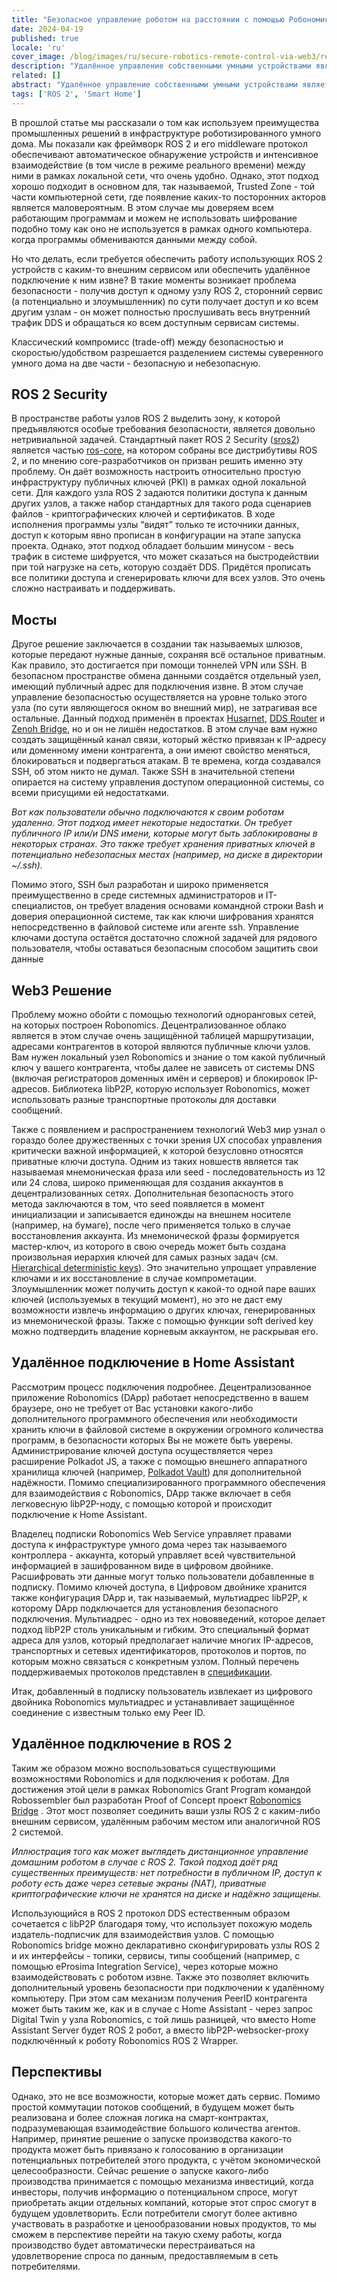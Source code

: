 ```yaml
---
title: "Безопасное управление роботом на расстоянии с помощью Робономики"
date: 2024-04-19
published: true
locale: 'ru'
cover_image: /blog/images/ru/secure-robotics-remote-control-via-web3/remote_control_cover.png
description: "Удалённое управление собственными умными устройствами является очень востребованной функцией. Вместе с тем, до сих пор такая тривиальная задача вызывает много трудностей у рядовых пользователей - от преодоления NAT до проблем безопасности. В новой статье мы покажем как эти трудности могут быть преодолены с помощью Robonomics."
related: []
abstract: "Удалённое управление собственными умными устройствами является очень востребованной функцией. Вместе с тем, до сих пор такая тривиальная задача вызывает много трудностей у рядовых пользователей - от преодоления NAT до проблем безопасности. В новой статье мы покажем как эти трудности могут быть преодолены с помощью Robonomics."
tags: ['ROS 2', 'Smart Home']
---
```


В прошлой статье мы рассказали о том как используем преимущества промышленных решений в инфраструктуре роботизированного умного дома. Мы показали как фреймворк ROS 2 и его middleware протокол обеспечивают автоматическое обнаружение устройств и интенсивное взаимодействие (в том числе в режиме реального времени) между ними в рамках локальной сети, что очень удобно. Однако, этот подход хорошо подходит в основном для, так называемой, Trusted Zone - той части компьютерной сети, где появление каких-то посторонних акторов является маловероятным. В этом случае мы доверяем всем работающим программам и можем не использовать шифрование подобно тому как оно не используется в рамках одного компьютера. когда программы обмениваются данными между собой.

Но что делать, если требуется обеспечить работу использующих ROS 2 устройств с каким-то внешним сервисом или обеспечить удалённое подключение к ним извне? В такие моменты возникает проблема безопасности - получив доступ к одному узлу ROS 2, сторонний сервис (а потенциально и злоумышленник) по сути получает доступ и ко всем другим узлам - он может полностью прослушивать весь внутренний трафик DDS и обращаться ко всем доступным сервисам системы.

Классический компромисс (trade-off) между безопасностью и скоростью/удобством разрешается разделением системы суверенного умного дома на две части - безопасную и небезопасную.

## ROS 2 Security

В пространстве работы узлов ROS 2 выделить зону, к которой предъявляются особые требования безопасности, является довольно нетривиальной задачей. Стандартный пакет ROS 2 Security ([sros2](https://docs.ros.org/en/rolling/Concepts/Intermediate/About-Security.html)) является частью [ros-core](https://ros.org/reps/rep-2001.html#id32), на котором собраны все дистрибутивы ROS 2, и  по мнению core-разработчиков он призван решить именно эту проблему. Он даёт возможность настроить относительно простую инфраструктуру публичных ключей (PKI) в рамках одной локальной сети. Для каждого узла ROS 2 задаются политики доступа к данным других узлов, а также набор стандартных для такого рода сценариев файлов - криптографических ключей и сертификатов. В ходе исполнения программы узлы “видят” только те источники данных, доступ к которым явно прописан в конфигурации на этапе запуска проекта. Однако, этот подход обладает большим минусом - весь трафик в системе шифруется, что может сказаться на быстродействии при той нагрузке на сеть, которую создаёт DDS. Придётся прописать все политики доступа и сгенерировать ключи для всех узлов. Это очень сложно настраивать и поддерживать.

## Мосты

Другое решение заключается в создании так называемых шлюзов, которые передают нужные данные, сохраняя всё остальное приватным. Как правило, это достигается при помощи тоннелей VPN или SSH. В безопасном пространстве обмена данными создаётся отдельный узел, имеющий публичный адрес для подключения извне. В этом случае управление безопасностью осуществляется на уровне только этого узла (по сути являющегося окном во внешний мир), не затрагивая все остальные. Данный подход применён в проектах [Husarnet](https://github.com/husarnet/husarnet), [DDS Router](https://github.com/eProsima/DDS-Router) и [Zenoh Bridge](https://github.com/eclipse-zenoh/zenoh-plugin-ros2dds), но и он не лишён недостатков. В этом случае вам нужно создать защищённый канал связи, который жёстко привязан к IP-адресу или доменному имени контрагента, а они имеют свойство меняться, блокироваться и подвергаться атакам. В те времена, когда создавался SSH, об этом никто не думал. Также SSH в значительной степени опирается на систему управления доступом операционной системы, со всеми присущими ей недостатками.

<RbImage zoom src="/blog/images/ru/secure-robotics-remote-control-via-web3/remote_control_legacy_approach.png" alt="Classic Remote Control via public IP and SSH/VPN" />

*Вот как пользователи обычно подключаются к своим роботам удаленно. Этот подход имеет некоторые недостатки. Он требует публичного IP или/и DNS имени, которые могут быть заблокированы в некоторых странах. Это также требует хранения  приватных ключей в потенциально небезопасных местах (например, на диске в директории ~/.ssh).*

Помимо этого, SSH был разработан и широко применяется преимущественно в среде системных администраторов и IT-специалистов, он требует владения основами командной строки Bash и доверия операционной системе, так как ключи шифрования хранятся непосредственно в файловой системе или агенте ssh. Управление ключами доступа остаётся достаточно сложной задачей для рядового пользователя, чтобы оставаться безопасным способом защитить свои данные

## Web3 Решение

Проблему можно обойти с помощью технологий одноранговых сетей, на которых построен Robonomics. Децентрализованное облако является в этом случае очень защищённой таблицей маршрутизации, адресами контрагентов в которой являются публичные ключи узлов. Вам нужен локальный узел Robonomics и знание о том какой публичный ключ у вашего контрагента, чтобы далее не зависеть от системы DNS (включая регистраторов доменных имён и серверов) и блокировок IP-адресов. Библиотека libP2P, которую использует Robonomics, может использовать разные транспортные протоколы для доставки сообщений.

Также с появлением и распространением технологий Web3 мир узнал о гораздо более дружественных с точки зрения UX способах управления критически важной информацией, к которой безусловно относятся приватные ключи доступа. Одним из таких новшеств является так называемая мнемоническая фраза или seed - последовательность из 12 или 24 слова, широко применяющая для создания аккаунтов в децентрализованных сетях. Дополнительная безопасность этого метода заключаются в том, что seed появляется в момент инициализации и записывается единожды на внешнем носителе (например, на бумаге), после чего применяется только в случае восстановления аккаунта. Из мнемонической фразы формируется мастер-ключ, из которого в свою очередь может быть создана произвольная иерархия ключей для самых разных задач (см. [Hierarchical deterministic keys](https://docs.substrate.io/reference/command-line-tools/subkey/#hierarchical-deterministic-keys)). Это значительно упрощает управление ключами и их восстановление в случае компрометации. Злоумышленник может получить доступ к какой-то одной паре ваших ключей (используемых в текущий момент), но это не даст ему возможности извлечь информацию о других ключах, генерированных из мнемонической фразы. Также с помощью функции soft derived key можно подтвердить владение корневым аккаунтом, не раскрывая его.

## Удалённое подключение в Home Assistant

Рассмотрим процесс подключения подробнее. Децентрализованное приложение Robonomics (DApp) работает непосредственно в вашем браузере, оно не требует от Вас установки какого-либо дополнительного программного обеспечения или необходимости хранить ключи в файловой системе в окружении огромного количества программ, в безопасности которых Вы не можете быть уверены. Администрирование ключей доступа осуществляется через расширение Polkadot JS, а также с помощью внешнего аппаратного хранилища ключей (например, [Polkadot Vault](https://wiki.polkadot.network/docs/polkadot-vault)) для дополнительной надёжности. Помимо специализированного программного обеспечения для взаимодействия с Robonomics, DApp также включает в себя легковесную libP2P-ноду, с помощью которой и происходит подключение к Home Assistant.

<RbImage zoom src="/blog/images/ru/secure-robotics-remote-control-via-web3/robonomics_home_assistant_usecase.png" alt="Home Assistant Remote Control" />

Владелец подписки Robonomics Web Service управляет правами доступа к инфраструктуре умного дома через так называемого контроллера - аккаунта, который управляет всей чувствительной информацией в зашифрованном виде в цифровом двойнике. Расшифровать эти данные могут только пользователи добавленные в подписку. Помимо ключей доступа, в Цифровом двойнике хранится также конфигурация DApp и, так называемый, мультиадрес libP2P, к которому DApp подключается для установления безопасного подключения. Мультиадрес - одно из тех нововведений, которое делает подход libP2P столь уникальным и гибким. Это специальный формат адреса для узлов, который предполагает наличие многих IP-адресов, транспортных и сетевых идентификаторов, протоколов и портов, по которым можно связаться с конкретным узлом. Полный перечень поддерживаемых протоколов представлен в [спецификации](https://github.com/multiformats/multiaddr/blob/master/protocols.csv).

Итак, добавленный в подписку пользователь извлекает из цифрового двойника Robonomics мультиадрес и устанавливает защищённое соединение с известным только ему Peer ID.

## Удалённое подключение в ROS 2

Таким же образом можно воспользоваться существующими возможностями Robonomics и для подключения к роботам. Для достижения этой цели в рамках Robonomics Grant Program командой Robossembler был разработан Proof of Concept проект [Robonomics Bridge](https://gitlab.com/robossembler/robonomics_bridge) . Этот мост позволяет соединить ваши узлы ROS 2 с каким-либо внешним сервисом, удалённым рабочим местом или аналогичной ROS 2 системой.

<RbImage zoom src="/blog/images/ru/secure-robotics-remote-control-via-web3/robonomics_ros2_usecase.png" alt="ROS 2 Remote Control with Robonomics" />

*Иллюстрация того как может выглядеть дистанционное управление домашним роботом в случае с ROS 2. Такой подход даёт ряд существенных преимуществ: нет потребности в публичном IP, доступ к роботу есть даже через сетевые экраны (NAT), приватные криптографические ключи не хранятся на диске и надёжно защищены.*

Использующийся в ROS 2 протокол DDS естественным образом сочетается с libP2P благодаря тому, что использует похожую модель издатель-подписчик для взаимодействия узлов. С помощью Robonomics bridge можно декларативно сконфигурировать узлы ROS 2 и их интерфейсы - топики, сервисы, типы сообщений (например, с помощью eProsima Integration Service), через которые можно взаимодействовать с роботом извне. Также это позволяет включить дополнительный уровень безопасности при подключении к удалённому компьютеру. При этом сам механизм получения PeerID контрагента может быть таким же, как и в случае с Home Assistant - через запрос Digital Twin у узла Robonomics, с той лишь разницей, что вместо Home Assistant Server будет ROS 2 робот, а вместо libP2P-websocker-proxy подключённый к роботу Robonomics ROS 2 Wrapper.

## Перспективы

Однако, это не все возможности, которые может дать сервис. Помимо простой коммутации потоков сообщений, в будущем может быть реализована и более сложная логика на смарт-контрактах, подразумевающая взаимодействие большого количества агентов. Например, принятие решение о запуске производства какого-то продукта может быть привязано к голосованию в организации потенциальных потребителей этого продукта, с учётом экономической целесообразности. Сейчас решение о запуске какого-либо производства принимается с помощью механизма инвестиций, когда инвесторы, получив информацию о потенциальном спросе, могут приобретать акции отдельных компаний, которые этот спрос смогут в будущем удовлетворить. Если потребители смогут более активно участвовать в разработке и ценообразовании новых продуктов, то мы сможем в перспективе перейти на такую схему работы, когда производство будет автоматически перестраиваться на удовлетворение спроса по данным, предоставляемым в сеть потребителями.